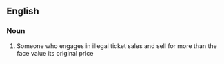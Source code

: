 == English ==

===Noun===

{{en-noun}}

# {{UK}} Someone who engages in illegal ticket sales and sell for more than the face value its original price